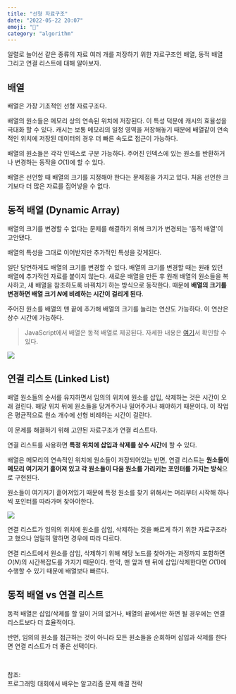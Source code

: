 ```yaml
---
title: "선형 자료구조"
date: "2022-05-22 20:07"
emoji: "🥖"
category: "algorithm"
---
```


일렬로 늘어선 같은 종류의 자료 여러 개를 저장하기 위한 자료구조인 배열, 동적 배열 그리고 연결 리스트에 대해 알아보자.

## 배열
배열은 가장 기초적인 선형 자료구조다.

배열의 원소들은 메모리 상의 연속된 위치에 저장된다.
이 특성 덕분에 캐시의 효율성을 극대화 할 수 있다.
캐시는 보통 메모리의 일정 영역을 저장해놓기 때문에 배열같이 연속적인 위치에 저장된 데이터의 경우 더 빠른 속도로 접근이 가능하다.

배열의 원소들은 각각 인덱스로 구분 가능하다. 주어진 인덱스에 있는 원소를 반환하거나 변경하는 동작을 $O(1)$에 할 수 있다.

배열은 선언할 때 배열의 크기를 지정해야 한다는 문제점을 가지고 있다.
처음 선언한 크기보다 더 많은 자료를 집어넣을 수 없다.

## 동적 배열 (Dynamic Array)
배열의 크기를 변경할 수 없다는 문제를 해결하기 위해 크기가 변경되는 '동적 배열'이 고안됐다.

배열의 특성을 그대로 이어받지만 추가적인 특성을 갖게된다.

일단 당연하게도 배열의 크기를 변경할 수 있다. 배열의 크기를 변경할 때는 원래 있던 배열에 추가적인 자료를 붙이지 않는다.
새로운 배열을 만든 후 원래 배열의 원소들을 복사하고, 새 배열을 참조하도록 바꿔치기 하는 방식으로 동작한다.
때문에 **배열의 크기를 변경하면 배열 크기 $N$에 비례하는 시간이 걸리게 된다**.

주어진 원소를 배열의 맨 끝에 추가해 배열의 크기를 늘리는 연산도 가능하다.
이 연산은 상수 시간에 가능하다.

> JavaScript에서 배열은 동적 배열로 제공된다. 자세한 내용은 [여기](https://woong-jae.com/javascript/220419-v8-array-internals)서 확인할 수 있다.

<img src="https://upload.wikimedia.org/wikipedia/commons/thumb/3/31/Dynamic_array.svg/220px-Dynamic_array.svg.png" />

## 연결 리스트 (Linked List)
배열 원소들의 순서를 유지하면서 임의의 위치에 원소를 삽입, 삭제하는 것은 시간이 오래 걸린다.
해당 위치 뒤에 원소들을 당겨주거나 밀어주거나 해야하기 때문이다. 이 작업은 평균적으로 원소 개수에 선형 비례하는 시간이 걸린다.

이 문제를 해결하기 위해 고안된 자료구조가 연결 리스트다.

연결 리스트를 사용하면 **특정 위치에 삽입과 삭제를 상수 시간**에 할 수 있다.

배열은 메모리의 연속적인 위치에 원소들이 저장되어있는 반면,
연결 리스트는 **원소들이 메모리 여기저기 흩어져 있고 각 원소들이 다음 원소를 가리키는 포인터를 가지는 방식**으로 구현된다.

원소들이 여기저기 흩어져있기 때문에 특정 원소를 찾기 위해서는 머리부터 시작해 하나씩 포인터를 따라가며 찾아야한다.

<img src="https://blog.kakaocdn.net/dn/ba3zRZ/btq2Mz8CDoL/wNmI6SzXTZhPko7X7zBALK/img.png" />

연결 리스트가 임의의 위치에 원소를 삽입, 삭제하는 것을 빠르게 하기 위한 자료구조라고 했으나 엄밀히 말하면 경우에 따라 다르다.

연결 리스트에서 원소를 삽입, 삭제하기 위해 해당 노드를 찾아가는 과정까지 포함하면 $O(N)$의 시간복잡도를 가지기 때문이다.
만약, 맨 앞과 맨 뒤에 삽입/삭제한다면 $O(1)$에 수행할 수 있기 때문에 배열보다 빠르다.

## 동적 배열 vs 연결 리스트
동적 배열은 삽입/삭제를 할 일이 거의 없거나, 배열의 끝에서만 하면 될 경우에는 연결 리스트보다 더 효율적이다.

반면, 임의의 원소를 접근하는 것이 아니라 모든 원소들을 순회하며 삽입과 삭제를 한다면 연결 리스트가 더 좋은 선택이다.

<br/>

참조:  
프로그래밍 대회에서 배우는 알고리즘 문제 해결 전략